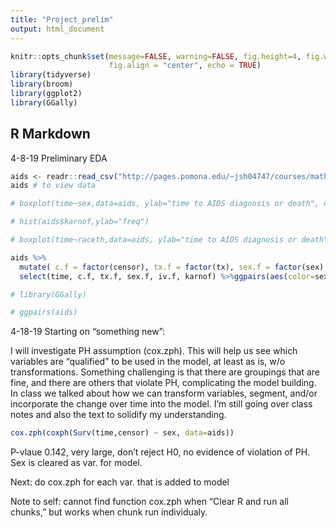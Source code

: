 ```yaml
---
title: "Project_prelim"
output: html_document
---
```


```r
knitr::opts_chunk$set(message=FALSE, warning=FALSE, fig.height=4, fig.width=5, 
                      fig.align = "center", echo = TRUE)
library(tidyverse) 
library(broom) 
library(ggplot2)
library(GGally)
```

## R Markdown

4-8-19 Preliminary EDA

```r
aids <- readr::read_csv("http://pages.pomona.edu/~jsh04747/courses/math150/AIDSdata.csv",na=c("NA", "*"))
aids # to view data
```


```r
# boxplot(time~sex,data=aids, ylab="time to AIDS diagnosis or death", names=c("male", "female"))
```

```r
# hist(aids$karnof,ylab="freq")
```

```r
# boxplot(time~raceth,data=aids, ylab="time to AIDS diagnosis or death", names=c("white", "black", "his", "asian, pacific", "amer native"))
```

```r
aids %>%  
  mutate( c.f = factor(censor), tx.f = factor(tx), sex.f = factor(sex), iv.f = factor(ivdrug)) %>%
  select(time, c.f, tx.f, sex.f, iv.f, karnof) %>%ggpairs(aes(color=sex.f))
```

```r
# library(GGally)

# ggpairs(aids)
```


4-18-19 Starting on "something new":

I will investigate PH assumption (cox.zph). This will help us see which variables are "qualified" to be used in the model, at least as is, w/o transformations. Something challenging is that there are groupings that are fine, and there are others that violate PH, complicating the model building. In class we talked about how we can transform variables, segment, and/or incorporate the change over time into the model. I'm still going over class notes and also the text to solidify my understanding.

```r
cox.zph(coxph(Surv(time,censor) ~ sex, data=aids))
```

P-vlaue 0.142, very large, don't reject H0, no evidence of violation of PH. Sex is cleared as var. for model.

Next: do cox.zph for each var. that is added to model

Note to self: cannot find function cox.zph when "Clear R and run all chunks," but works when chunk run individualy.